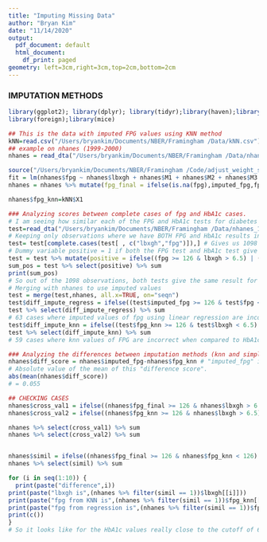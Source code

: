 ```yaml
---
title: "Imputing Missing Data"
author: "Bryan Kim"
date: "11/14/2020"
output:
  pdf_document: default
  html_document:
    df_print: paged
geometry: left=3cm,right=3cm,top=2cm,bottom=2cm
---
```


### IMPUTATION METHODS
```r
library(ggplot2); library(dplyr); library(tidyr);library(haven);library(readstata13);
library(foreign);library(mice)

## This is the data with imputed FPG values using KNN method
kNN=read.csv("/Users/bryankim/Documents/NBER/Framingham /Data/kNN.csv")
## example on nhanes (1999-2000)
nhanes = read_dta("/Users/bryankim/Documents/NBER/Framingham /Data/nhanes_1999_2000_frs.dta"); nhanes= nhanes[complete.cases(nhanes[ , c("lbxgh")]),]; fit = lm(nhanes$fpg ~ nhanes$lbxgh);pred = predict(fit, newdata = ic(nhanes)); nhanes = mutate(nhanes,imputed_fpg = pred)

source("/Users/bryankim/Documents/NBER/Framingham /Code/adjust_weight_single_year.R")
fit = lm(nhanes$fpg ~ nhanes$lbxgh + nhanes$M1 + nhanes$M2 + nhanes$M3 + nhanes$M4 + nhanes$F1 + nhanes$F2 + nhanes$F3 + nhanes$F4);pred = predict(fit, newdata = ic(nhanes)); nhanes = mutate(nhanes,imputed_fpg2 = pred)
nhanes = nhanes %>% mutate(fpg_final = ifelse(is.na(fpg),imputed_fpg,fpg))

nhanes$fpg_knn=kNN$X1

### Analyzing scores between complete cases of fpg and HbA1c cases. 
# I am seeing how similar each of the FPG and HbA1c tests for diabetes are. 
test=read_dta("/Users/bryankim/Documents/NBER/Framingham /Data/nhanes_1999_2000_frs.dta")
# Keeping only observations where we have BOTH FPG and HbA1c results in NHANES.
test= test[complete.cases(test[ , c("lbxgh","fpg")]),] # Gives us 1098 observations
# Dummy variable positive = 1 if both the FPG test and HbA1c test give us the same result for diabetes (or no diabetes)
test = test %>% mutate(positive = ifelse((fpg >= 126 & lbxgh > 6.5) | (fpg <= 126 & lbxgh < 6.5),1,0))
sum_pos = test %>% select(positive) %>% sum
print(sum_pos)
# So out of the 1098 observations, both tests give the same result for diabetes for 1031 observations (94% similarity)
# Merging with nhanes to use imputed values
test = merge(test,nhanes, all.x=TRUE, on="seqn")
test$diff_impute_regress = ifelse((test$imputed_fpg >= 126 & test$fpg < 126) | (test$imputed_fpg <= 126 & test$fpg > 126),1,0)
test %>% select(diff_impute_regress) %>% sum
# 63 cases where imputed values of fpg using linear regression are incorrect when compared to original fpg values
test$diff_impute_knn = ifelse((test$fpg_knn >= 126 & test$lbxgh < 6.5) | (test$fpg_knn <= 126 & test$lbxgh > 6.5),1,0)
test %>% select(diff_impute_knn) %>% sum
# 59 cases where knn values of FPG are incorrect when compared to HbA1c

### Analyzing the differences between imputation methods (knn and simple linear regression)
nhanes$diff_score = nhanes$imputed_fpg-nhanes$fpg_knn # "imputed_fpg" is the imputed fpg values using linear regression: (fpg ~ HbA1c)
# Absolute value of the mean of this "difference score".
abs(mean(nhanes$diff_score))
# = 0.055

## CHECKING CASES
nhanes$cross_val1 = ifelse((nhanes$fpg_final >= 126 & nhanes$lbxgh > 6.5) | (nhanes$fpg_final <= 126 & nhanes$lbxgh < 6.5),1,0)
nhanes$cross_val2 = ifelse((nhanes$fpg_knn >= 126 & nhanes$lbxgh > 6.5) | (nhanes$fpg_knn <= 126 & nhanes$lbxgh < 6.5),1,0)

nhanes %>% select(cross_val1) %>% sum
nhanes %>% select(cross_val2) %>% sum


nhanes$simil = ifelse((nhanes$fpg_final >= 126 & nhanes$fpg_knn < 126) | (nhanes$fpg_final <= 126 & nhanes$fpg_knn >= 126),1,0)
nhanes %>% select(simil) %>% sum

for (i in seq(1:10)) {
  print(paste("difference",i))
print(paste("lbxgh is",(nhanes %>% filter(simil == 1))$lbxgh[[i]]))
print(paste("fpg from KNN is",(nhanes %>% filter(simil == 1))$fpg_knn[[i]]))
print(paste("fpg from regression is",(nhanes %>% filter(simil == 1))$fpg_final[[i]]))
print(c())
}
# So it looks like for the HbA1c values really close to the cutoff of 6.5, KNN method and fpg regression differ. KNN is actually more accurate in this case just from looking at HbA1c (as opposed to the real FPG values) because it marks the individual as non-diabetic, just as the HbA1c test does. 

```


